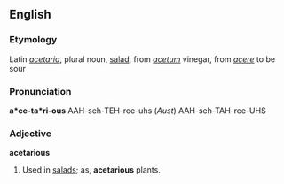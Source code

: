 ==English==

===Etymology===
Latin ''[[acetaria]]'', plural noun, [[salad]], from ''[[acetum]]'' vinegar, from ''[[acere]]'' to be sour

===Pronunciation===
'''a*ce-ta*ri-ous'''
AAH-seh-TEH-ree-uhs (''Aust'') AAH-seh-TAH-ree-UHS

===Adjective===
'''acetarious'''

# Used in [[salads]]; as, '''acetarious''' plants.